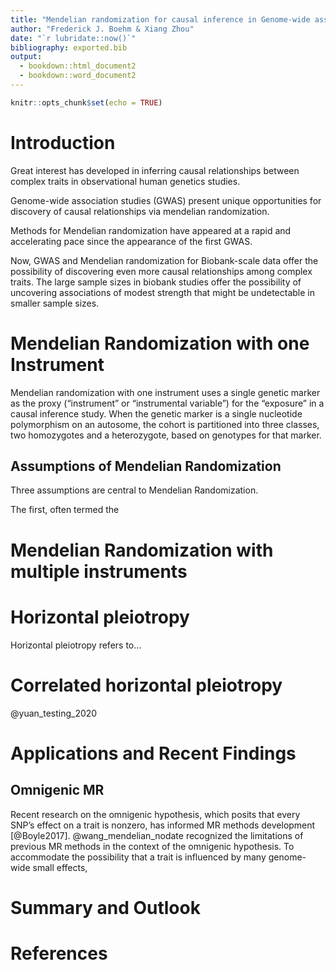 ```yaml
---
title: "Mendelian randomization for causal inference in Genome-wide association studies"
author: "Frederick J. Boehm & Xiang Zhou"
date: "`r lubridate::now()`"
bibliography: exported.bib
output: 
  - bookdown::html_document2
  - bookdown::word_document2
---
```


```r
knitr::opts_chunk$set(echo = TRUE)
```

# Introduction

Great interest has developed in inferring causal relationships between complex 
traits in observational human genetics studies. 

Genome-wide association studies (GWAS) present unique opportunities for 
discovery of causal relationships via mendelian randomization.

Methods for Mendelian randomization have appeared at a rapid and accelerating pace since the 
appearance of the first GWAS. 

Now, GWAS and Mendelian randomization for Biobank-scale data offer the possibility
of discovering even more causal relationships among complex traits. The large
sample sizes in biobank studies offer the possibility of uncovering associations of modest strength 
that might be undetectable in smaller sample sizes. 




# Mendelian Randomization with one Instrument

Mendelian randomization with one instrument uses a single genetic marker 
as the proxy ("instrument" or "instrumental variable") for the "exposure" in a causal inference study. When the genetic marker is a single
nucleotide polymorphism on an autosome, the cohort is partitioned into three 
classes, two homozygotes and a heterozygote, based on genotypes for that marker.



## Assumptions of Mendelian Randomization

Three assumptions are central to Mendelian Randomization.

The first, often termed the 

# Mendelian Randomization with multiple instruments




# Horizontal pleiotropy

Horizontal pleiotropy refers to...




# Correlated horizontal pleiotropy

@yuan_testing_2020 


# Applications and Recent Findings

## Omnigenic MR

Recent research on the omnigenic hypothesis, which posits 
that every SNP's effect on a trait is nonzero, has informed
MR methods development [@Boyle2017]. @wang_mendelian_nodate 
recognized the limitations of previous MR methods in the 
context of the omnigenic hypothesis. To accommodate the possibility
that a trait is influenced by many genome-wide small effects, 




# Summary and Outlook


# References

